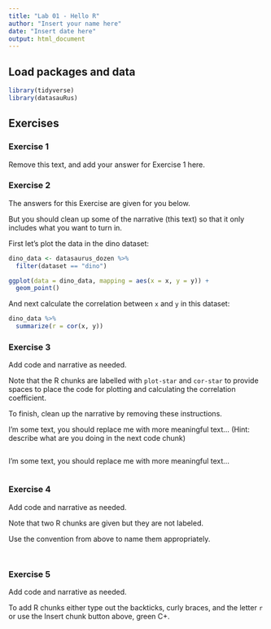 ```yaml
---
title: "Lab 01 - Hello R"
author: "Insert your name here"
date: "Insert date here"
output: html_document
---
```


## Load packages and data

```r
library(tidyverse) 
library(datasauRus)
```

## Exercises

### Exercise 1

Remove this text, and add your answer for Exercise 1 here.

### Exercise 2

The answers for this Exercise are given for you below.  

But you should clean up some of the narrative (this text) so that it only includes what you want to turn in.  

First let's plot the data in the dino dataset:

```r
dino_data <- datasaurus_dozen %>%
  filter(dataset == "dino")

ggplot(data = dino_data, mapping = aes(x = x, y = y)) +
  geom_point()
```

And next calculate the correlation between `x` and `y` in this dataset:

```r
dino_data %>%
  summarize(r = cor(x, y))
```

### Exercise 3

Add code and narrative as needed.  

Note that the R chunks are labelled with `plot-star` and `cor-star` to provide spaces to place the code for plotting and calculating the correlation coefficient.  

To finish, clean up the narrative by removing these instructions.

I'm some text, you should replace me with more meaningful text...
(Hint: describe what are you doing in the next code chunk)

```r

```

I'm some text, you should replace me with more meaningful text...

```r

```

### Exercise 4

Add code and narrative as needed.  

Note that two R chunks are given but they are not labeled.  

Use the convention from above to name them appropriately.

```r

```

```r

```

### Exercise 5

Add code and narrative as needed.  

To add R chunks either type out the backticks, curly braces, and the letter `r` or use the Insert chunk button above, green C+.
